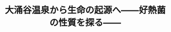 ﻿---
title: "大涌谷温泉から生命の起源へ――好熱菌の性質を探る――"
category: "生命理工学院"
vol: 4
interviewee: "大島 泰郎 "
url: ""
tags: []
pdf: "4-1.pdf"
career: ""
preface: "------------"
---
